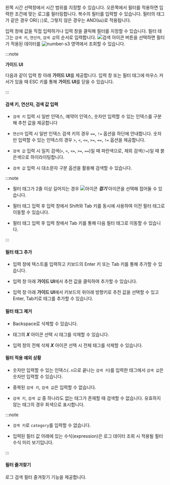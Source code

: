 <InDoc pages="log-search,aws-log-search"><LinkImage img="number-01.png" className="ico" /> 왼쪽 <UI>시간 선택창</UI>에서 시간 범위를 지정할 수 있습니다. 오른쪽에서 </InDoc>필터를 적용하면 입력한 조건에 맞는 로그를 필터링합니다. 복수의 필터를 입력할 수 있습니다. 필터의 태그가 같은 경우 OR(<code>||</code>)로, 그렇지 않은 경우는 AND(<code>&&</code>)로 적용됩니다.

입력 창에 값을 직접 입력하거나 <Cmdname sid="filter" className="uitext" /> 입력 창을 클릭해 필터를 지정할 수 있습니다. 필터 태그는 `검색 키`, `연산자`, `검색 값`의 순서로 입력합니다. ![검색 아이콘](/img/ic-search-on-press.svg) <Cmdname sid="search" className="uitext" /> 버튼을 선택하면 필터가 적용된 데이터를 ![number-s3](/img/number-03.png) 영역에서 조회할 수 있습니다.

:::note 

**가이드 UI**

다음과 같이 입력 창 아래 **가이드 UI**를 제공합니다. 입력 창 또는 필터 태그에 마우스 커서가 있을 때 ESC 키를 통해 **가이드 UI**를 닫을 수 있습니다.

<ImgLang img='log-filter-ui1.png' desc='로그 필터'/>

:::

#### 검색 키, 연산자, 검색 값 입력

* `검색 키` 입력 시 일반 인덱스, 예약어 인덱스, 숫자만 입력할 수 있는 인덱스를 구분해 추천 값을 제공합니다 

* `연산자` 입력 시 일반 인덱스 검색 키의 경우 `==`, `!=` 옵션을 하단에 안내합니다. 숫자만 입력할 수 있는 인덱스의 경우 `>`, `<`, `<=`, `>=`, `==`, `!=` 옵션을 제공합니다.

* `검색 값` 입력 시 일치 검색(`>`, `<`, `<=`, `>=`, `==`)일 때 <span class='normal'>파란색</span>으로, 제외 검색(`!=`)일 때 <span class='vslow'>붉은색</span>으로 하이라이팅합니다. 

* `검색 값` 입력 시 대소문자 구분 옵션을 활용해 검색할 수 있습니다.

:::note 

* 필터 태그가 2줄 이상 길어지는 경우 ![아이콘](/img/up-arrow.svg) ***접기*** 아이콘을 선택해 접어둘 수 있습니다.

* 필터 태그 입력 후 입력 창에서 Shift와 Tab 키를 동시에 사용하여 이전 필터 태그로 이동할 수 있습니다. 

* 필터 태그 입력 후 입력 창에서 Tab 키를 통해 다음 필터 태그로 이동할 수 있습니다. 

:::

#### 필터 태그 추가 

* 입력 창에 텍스트를 입력하고 키보드의 Enter 키 또는 Tab 키를 통해 추가할 수 있습니다.

* 입력 창 아래 **가이드 UI**에서 추천 값을 클릭하여 추가할 수 있습니다.

* 입력 창 아래 **가이드 UI**에서 키보드의 위아래 방향키로 추천 값을 선택할 수 있고 Enter, Tab키로 태그를 추가할 수 있습니다.

#### 필터 태그 제거

* Backspace로 삭제할 수 있습니다.

* 태그의 ***X*** 아이콘 선택 시 태그를 삭제할 수 있습니다.

* 입력 창의 전체 삭제 ***X*** 아이콘 선택 시 전체 태그를 삭제할 수 있습니다.

#### 필터 적용 예외 상황 

* 숫자만 입력할 수 있는 인덱스(`.n`으로 끝나는 `검색 키`)를 입력한 태그에서 `검색 값`은 숫자만 입력할 수 있습니다.

* 중복된 `검색 키`, `검색 값`은 입력할 수 없습니다.

* `검색 키`, `검색 값` 중 하나라도 없는 태그가 존재할 때 검색할 수 없습니다. 유효하지 않는 태그의 경우 <span class='mstop'>회색</span>으로 표시합니다.

<InDoc pages="log-lt,aws-log-lt">

:::note

* <Cmdname sid="side_logTail" className="uitext" /> `검색 키`로 `category`를 입력할 수 없습니다.

* 입력된 필터 값 아래에 있는 수식(expression)은 로그 데이터 조회 시 적용될 필터 수식 미리 보기입니다. 

:::

</InDoc>

#### 필터 즐겨찾기 

로그 검색 필터 즐겨찾기 기능을 제공합니다. 